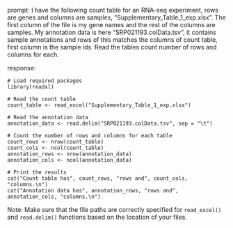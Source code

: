 prompt:
I have the following count table for an RNA-seq experiment, rows are genes and columns are samples, "Supplementary_Table_1_exp.xlsx". The first column of the file is my gene names and the rest of the columns are samples. My annotation data is here  "SRP021193.colData.tsv", it contains sample annotations and rows of this matches the columns of count table, first column is the sample ids. Read the tables count number of rows and columns for each.

response:
```
# Load required packages
library(readxl)

# Read the count table
count_table <- read_excel("Supplementary_Table_1_exp.xlsx")

# Read the annotation data
annotation_data <- read.delim("SRP021193.colData.tsv", sep = "\t")

# Count the number of rows and columns for each table
count_rows <- nrow(count_table)
count_cols <- ncol(count_table)
annotation_rows <- nrow(annotation_data)
annotation_cols <- ncol(annotation_data)

# Print the results
cat("Count table has", count_rows, "rows and", count_cols, "columns.\n")
cat("Annotation data has", annotation_rows, "rows and", annotation_cols, "columns.\n")
```

Note: Make sure that the file paths are correctly specified for `read_excel()` and `read.delim()` functions based on the location of your files.
